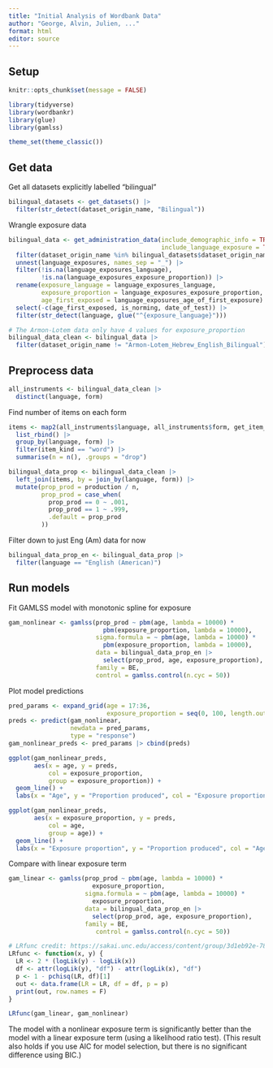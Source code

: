 ```yaml
---
title: "Initial Analysis of Wordbank Data"
author: "George, Alvin, Julien, ..."
format: html
editor: source
---
```


## Setup
```r
knitr::opts_chunk$set(message = FALSE)
```

```r
library(tidyverse)
library(wordbankr)
library(glue)
library(gamlss)

theme_set(theme_classic())
```

## Get data 
Get all datasets explicitly labelled "bilingual"
```r
bilingual_datasets <- get_datasets() |> 
  filter(str_detect(dataset_origin_name, "Bilingual"))
```

Wrangle exposure data
```r
bilingual_data <- get_administration_data(include_demographic_info = TRUE,
                                          include_language_exposure = TRUE) |> 
  filter(dataset_origin_name %in% bilingual_datasets$dataset_origin_name) |>
  unnest(language_exposures, names_sep = "_") |>
  filter(!is.na(language_exposures_language),
         !is.na(language_exposures_exposure_proportion)) |>
  rename(exposure_language = language_exposures_language,
         exposure_proportion = language_exposures_exposure_proportion,
         age_first_exposed = language_exposures_age_of_first_exposure) |>
  select(-c(age_first_exposed, is_norming, date_of_test)) |> 
  filter(str_detect(language, glue("^{exposure_language}")))

# The Armon-Lotem data only have 4 values for exposure_proportion
bilingual_data_clean <- bilingual_data |> 
  filter(dataset_origin_name != "Armon-Lotem_Hebrew_English_Bilingual")
```

## Preprocess data
```r
all_instruments <- bilingual_data_clean |> 
  distinct(language, form)
```

Find number of items on each form
```r
items <- map2(all_instruments$language, all_instruments$form, get_item_data) |> 
  list_rbind() |> 
  group_by(language, form) |> 
  filter(item_kind == "word") |> 
  summarise(n = n(), .groups = "drop")

bilingual_data_prop <- bilingual_data_clean |> 
  left_join(items, by = join_by(language, form)) |> 
  mutate(prop_prod = production / n,
         prop_prod = case_when(
           prop_prod == 0 ~ .001,
           prop_prod == 1 ~ .999,
           .default = prop_prod
         ))
```

Filter down to just Eng (Am) data for now
```r
bilingual_data_prop_en <- bilingual_data_prop |> 
  filter(language == "English (American)")
```

## Run models
Fit GAMLSS model with monotonic spline for exposure
```r
gam_nonlinear <- gamlss(prop_prod ~ pbm(age, lambda = 10000) * 
                          pbm(exposure_proportion, lambda = 10000),
                        sigma.formula = ~ pbm(age, lambda = 10000) * 
                          pbm(exposure_proportion, lambda = 10000),
                        data = bilingual_data_prop_en |> 
                          select(prop_prod, age, exposure_proportion),
                        family = BE,
                        control = gamlss.control(n.cyc = 50))
```

Plot model predictions 
```r
pred_params <- expand_grid(age = 17:36, 
                           exposure_proportion = seq(0, 100, length.out = 20))
preds <- predict(gam_nonlinear,
                 newdata = pred_params,
                 type = "response")
gam_nonlinear_preds <- pred_params |> cbind(preds)

ggplot(gam_nonlinear_preds,
       aes(x = age, y = preds, 
           col = exposure_proportion, 
           group = exposure_proportion)) +
  geom_line() +
  labs(x = "Age", y = "Proportion produced", col = "Exposure proportion")
```

```r
ggplot(gam_nonlinear_preds,
       aes(x = exposure_proportion, y = preds, 
           col = age, 
           group = age)) +
  geom_line() +
  labs(x = "Exposure proportion", y = "Proportion produced", col = "Age")
```


Compare with linear exposure term
```r
gam_linear <- gamlss(prop_prod ~ pbm(age, lambda = 10000) * 
                       exposure_proportion,
                     sigma.formula = ~ pbm(age, lambda = 10000) * 
                       exposure_proportion,
                     data = bilingual_data_prop_en |> 
                       select(prop_prod, age, exposure_proportion),
                     family = BE,
                        control = gamlss.control(n.cyc = 50))

# LRfunc credit: https://sakai.unc.edu/access/content/group/3d1eb92e-7848-4f55-90c3-7c72a54e7e43/public/docs/lectures/lecture18.htm
LRfunc <- function(x, y) {
  LR <- 2 * (logLik(y) - logLik(x))
  df <- attr(logLik(y), "df") - attr(logLik(x), "df")
  p <- 1 - pchisq(LR, df)[1]
  out <- data.frame(LR = LR, df = df, p = p)
  print(out, row.names = F)
}

LRfunc(gam_linear, gam_nonlinear)
```
The model with a nonlinear exposure term is significantly better than the model with a linear exposure term (using a likelihood ratio test). (This result also holds if you use AIC for model selection, but there is no significant difference using BIC.)
